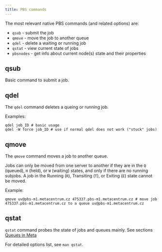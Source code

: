 ```yaml
---
title: PBS commands
---
```

The most relevant native PBS commands (and related options) are:

- `qsub` - submit the job
- `qmove` - move the job to another queue 
- `qdel` - delete a waiting or running job
- `qstat` - view current state of jobs
- `pbsnodes` - get info about current node(s) state and their properties

## qsub

Basic command to submit a job.

## qdel

The `qdel` command deletes a  queing or running job.

Examples:

```
qdel job_ID # basic usage
qdel -W force job_ID # use if normal qdel does not work ("stuck" jobs)
```

## qmove

The `qmove` command moves a job to another queue.

Jobs can only be moved from one server to another if they are in the `Q` (queued), `H` (held), or `W` (waiting) states, and only if there are no running subjobs. A job in the Running (`R`), Transiting (`T`), or Exiting (`E`) state cannot be moved.

Example:

    qmove uv@pbs-m1.metacentrum.cz 475337.pbs-m1.metacentrum.cz # move job 475337.pbs-m1.metacentrum.cz to a queue uv@pbs-m1.metacentrum.cz

## qstat

`qstat` command probes the state of jobs and queues mainly. See sections [Queues in Meta](../../computing/resources/queues)

For detailed options list, see `man qstat`.


